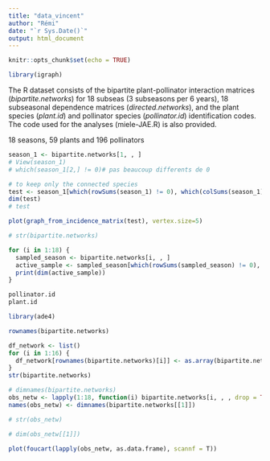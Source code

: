 ```yaml
---
title: "data_vincent"
author: "Rémi"
date: "`r Sys.Date()`"
output: html_document
---
```


```r
knitr::opts_chunk$set(echo = TRUE)
```

```r
library(igraph)
```


The R dataset consists of the bipartite plant-pollinator interaction matrices (*bipartite.networks*) for 18 subseas (3 subseasons per 6 years), 18 subseasonal dependence matrices (*directed.networks*), and the plant species (*plant.id*) and pollinator species (*pollinator.id*) identification codes. The code used for the analyses (miele-JAE.R) is also provided.

18 seasons, 59 plants and 196 pollinators

```r
season_1 <- bipartite.networks[1, , ]
# View(season_1)
# which(season_1[2,] != 0)# pas beaucoup differents de 0

# to keep only the connected species
test <- season_1[which(rowSums(season_1) != 0), which(colSums(season_1) != 0)]
dim(test)
# test

plot(graph_from_incidence_matrix(test), vertex.size=5)

# str(bipartite.networks)
```

```r
for (i in 1:18) {
  sampled_season <- bipartite.networks[i, , ]
  active_sample <- sampled_season[which(rowSums(sampled_season) != 0), which(colSums(sampled_season) != 0)]
  print(dim(active_sample))
}
```


```r
pollinator.id
plant.id
```

```r
library(ade4)
```

```r
rownames(bipartite.networks)
```


```r
df_network <- list()
for (i in 1:16) {
  df_network[rownames(bipartite.networks)[i]] <- as.array(bipartite.networks[i, , ])
}
str(bipartite.networks)
```
```r
# dimnames(bipartite.networks)
obs_netw <- lapply(1:18, function(i) bipartite.networks[i, , , drop = TRUE])
names(obs_netw) <- dimnames(bipartite.networks[[1]])

# str(obs_netw)

# dim(obs_netw[[1]])

plot(foucart(lapply(obs_netw, as.data.frame), scannf = T))
```
